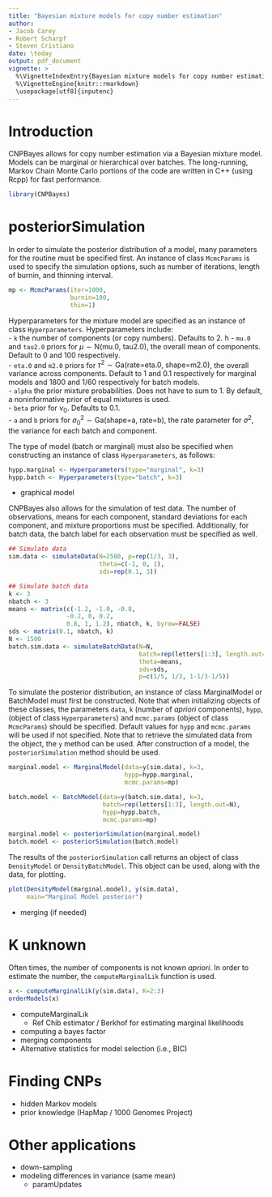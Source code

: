 ```yaml
---
title: "Bayesian mixture models for copy number estimation"
author: 
- Jacob Carey
- Robert Scharpf
- Steven Cristiano
date: \today
output: pdf_document
vignette: >
  %\VignetteIndexEntry{Bayesian mixture models for copy number estimation}
  %\VignetteEngine{knitr::rmarkdown}
  \usepackage[utf8]{inputenc} 
---
```


# Introduction

CNPBayes allows for copy number estimation via a Bayesian mixture model. Models
can be marginal or hierarchical over batches. The long-running, Markov Chain
Monte Carlo portions of the code are written in C++ (using Rcpp) for fast
performance.

```r
library(CNPBayes)
```

# posteriorSimulation

In order to simulate the posterior distribution of a model, many parameters for
the routine must be specified first. An instance of class `McmcParams` is used
to specify the simulation options, such as number of iterations, length of
burnin, and thinning interval.
```r
mp <- McmcParams(iter=1000,
                 burnin=100,
                 thin=1)
```

Hyperparameters for the mixture model are specified as an instance of class
`Hyperparameters`. Hyperparameters include:  
- `k` the number of components (or copy numbers). Defaults to 2.  h
- `mu.0` and `tau2.0` priors for $\mu \sim \text{N(mu.0, tau2.0)}$, the 
  overall mean of components. Default to 0 and 100 respectively.  
- `eta.0` and `m2.0` priors for 
  $\tau^2 \sim \text{Ga(rate=eta.0, shape=m2.0)}$, the overall variance across
  components. Default to 1 and 0.1 respectively for marginal models and 1800
  and 1/60 respectively for batch models.  
- `alpha` the prior mixture probabilities. Does not have to sum to 1. By
  default, a noninformative prior of equal mixtures is used.  
- `beta` prior for $\nu_0$. Defaults to 0.1.  
- `a` and `b` priors for $\sigma^2_0 \sim \text{Ga(shape=a, rate=b)}$, the rate
  parameter for $\sigma^2$, the variance for each batch and component.  

The type of model (batch or marginal) must also be specified when constructing
an instance of class `Hyperparameters`, as follows:
```r
hypp.marginal <- Hyperparameters(type="marginal", k=3)
hypp.batch <- Hyperparameters(type="batch", k=3)
```

- graphical model

CNPBayes also allows for the simulation of test data. The number of
observations, means for each component, standard deviations for each component,
and mixture proportions must be specified. Additionally, for batch data, the
batch label for each observation must be specified as well.
```r
## Simulate data
sim.data <- simulateData(N=2500, p=rep(1/3, 3),
                         theta=c(-1, 0, 1),
                         sds=rep(0.1, 3))

## Simulate batch data
k <- 3
nbatch <- 3
means <- matrix(c(-1.2, -1.0, -0.8,
                -0.2, 0, 0.2,
                0.8, 1, 1.2), nbatch, k, byrow=FALSE)
sds <- matrix(0.1, nbatch, k)
N <- 1500
batch.sim.data <- simulateBatchData(N=N,
                                    batch=rep(letters[1:3], length.out=N),
                                    theta=means,
                                    sds=sds,
                                    p=c(1/5, 1/3, 1-1/3-1/5))
```

To simulate the posterior distribution, an instance of class MarginalModel or
BatchModel must first be constructed. Note that when initializing objects of
these classes, the parameters `data`, `k` (number of $a priori$ components), 
`hypp`, (object of class `Hyperparameters`) and `mcmc.params` (object of class
`McmcParams`) should be specified. Default values for `hypp` and `mcmc.params`
will be used if not specified. Note that to retrieve the simulated data from
the object, the `y` method can be used. After construction of a model, the
`posteriorSimulation` method should be used.

```r
marginal.model <- MarginalModel(data=y(sim.data), k=3,
                                hypp=hypp.marginal,
                                mcmc.params=mp)

batch.model <- BatchModel(data=y(batch.sim.data), k=3,
                          batch=rep(letters[1:3], length.out=N),
                          hypp=hypp.batch,
                          mcmc.params=mp)

marginal.model <- posteriorSimulation(marginal.model)
batch.model <- posteriorSimulation(batch.model)
```

The results of the `posteriorSimulation` call returns an object of class
`DensityModel` or `DensityBatchModel`. This object can be used, along with the
data, for plotting.

```r
plot(DensityModel(marginal.model), y(sim.data), 
     main="Marginal Model posterior")
```
- merging (if needed)

# K unknown

Often times, the number of components is not known $a priori$. In order to
estimate the number, the `computeMarginalLik` function is used. 

```r
x <- computeMarginalLik(y(sim.data), K=2:3)
orderModels(x)
```

- computeMarginalLik
    - Ref Chib estimator / Berkhof for estimating marginal likelihoods
- computing a bayes factor
- merging components
- Alternative statistics for model selection (i.e., BIC)

# Finding CNPs
- hidden Markov models
- prior knowledge (HapMap / 1000 Genomes Project)

# Other applications
- down-sampling 
- modeling differences in variance (same mean)
   - paramUpdates




